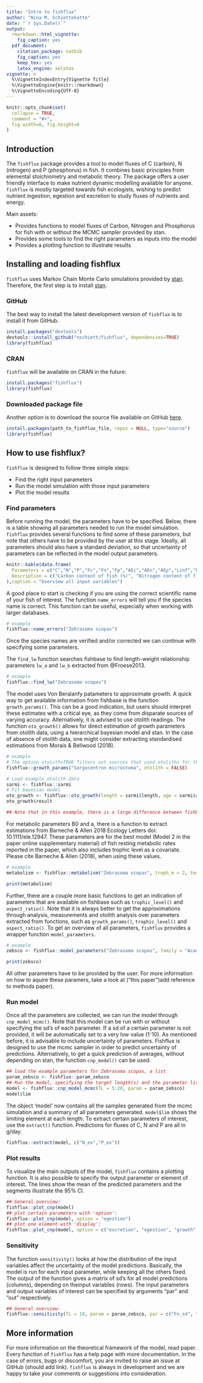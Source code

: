 ```yaml
---
title: "Intro to fishflux"
author: "Nina M. Schiettekatte"
date: "`r Sys.Date()`"
output:
  rmarkdown::html_vignette:
    fig_caption: yes
  pdf_document:
    citation_package: natbib
    fig_caption: yes
    keep_tex: yes
    latex_engine: xelatex
vignette: >
  %\VignetteIndexEntry{Vignette Title}
  %\VignetteEngine{knitr::rmarkdown}
  %\VignetteEncoding{UTF-8}
---
```


```r
knitr::opts_chunk$set(
  collapse = TRUE,
  comment = "#>",
  fig.width=8, fig.height=6
)
```
## Introduction
  
The `fishflux` package provides a tool to model fluxes of C (carbon), N (nitrogen) and P (phosphorus) in fish. It combines basic principles from elemental stoichiometry and metabolic theory. The package offers a user friendly interface to make nutrient dynamic modelling available for anyone. `fishflux` is mostly targeted towards fish ecologists, wishing to predict nutrient ingestion, egestion and excretion to study fluxes of nutrients and energy. 

Main assets:
  
* Provides functions to model fluxes of Carbon, Nitrogen and Phosphorus for fish with or without the MCMC sampler provided by stan.
* Provides some tools to find the right parameters as inputs into the model
* Provides a plotting function to illustrate results

## Installing and loading fishflux

`fishflux` uses Markov Chain Monte Carlo simulations provided by [stan](https://github.com/stan-dev/rstan/wiki/RStan-Getting-Started). Therefore, the first step is to install [stan](https://github.com/stan-dev/rstan/wiki/RStan-Getting-Started).

### GitHub

The best way to install the latest development version of `fishflux` is to install it from GitHub. 

``` r
install.packages("devtools")
devtools::install_github("nschiett/fishflux", dependencies=TRUE)
library(fishflux)
```
### CRAN

`fishflux` will be available on CRAN in the future:
  
``` r
install.packages("fishflux")
library(fishflux)
```

### Downloaded package file

Another option is to download the source file available on GitHub [here](https://github.com/nschiett/fishflux).

``` r
install.packages(path_to_fishflux_file, repos = NULL, type="source")
library(fishflux)
```

## How to use fishflux?

`fishflux` is designed to follow three simple steps:

* Find the right input parameters
* Run the model simulation with those input parameters
* Plot the model results

### Find parameters

Before running the model, the parameters have to be specified. Below, there is a table showing all parameters needed to run the model simulation. `fishflux` provides several functions to find some of these parameters, but note that others have to be provided by the user at this stage. Ideally, all parameters should also have a standard deviation, so that uncertainty of parameters can be reflected in the model output parameters.
\newline

```r
knitr::kable(data.frame(
  Parameters = c("C","N","P","Fc","Fn","Fp","AEc","AEn","AEp","Linf","k","t0","lwa","lwb","w_prop","Tn","Tp","B0","a","f","asp","troph","temp"), 
  Description = c("Carbon content of fish (%)", "Nitrogen content of fish (%)","Phosphorus content of fish (%)","C content of food (%)","N content of food (%)","P content of food (%)", "C-specific absorption efficiency", "N-specific absorption efficienct","P-specific absorption efficiency", "Von Bertalanffy growth parameter","Von Bertalanffy growth parameter","Von Bertalanffy growth parameter", "Parameter length-weight relationship","Parameter length-weight relationship","Ratio between dry weight and wet weight of fish","N-specific turnover rate","P-specific turnover rate","Normalisation constant for resting metabolic rate", "Resting metabolic rate mass-scaling exponent","Activity scope","Aspect ratio","Trophic level","Temperature (°C)")
),caption = "Overview all input variables")
```

\newline

A good place to start is checking if you are using the correct scientific name of your fish of interest. The function `name_errors` will tell you if the species name is correct. This function can be useful, especially when working with larger databases.  

\newline
```r
# example
fishflux::name_errors("Zebrazoma scopas")
```
\newline
Once the species names are verified and/or corrected we can continue with specifying some parameters. 

The `find_lw` function searches fishbase to find length-weight relationship parameters `lw_a` and `lw_b` extracted from @Froese2013. 
\newline
```r
# example
fishflux::find_lw("Zebrasoma scopas")
```
\newline
The model uses Von Beralanfy patameters to approximate growth. A quick way to get available information from fishbase is the function `growth_params()`. This can be a good indication, but users should interpret these estimates with a critical eye, as they come from disparate sources of varying accuracy. Alternatively, it is advised to use otolith readings. The function `oto_growth()` allows for direct estimation of growth parameters from otolith data, using a hierarchical bayesian model and stan. In the case of absence of otolith data, one might consider extracting standardised estimations from Morais & Bellwood (2018).
\newline
```r
# example
# The option otolith=TRUE filters out sources that used otoliths for the estimation of growth parameters
fishflux::growth_params("Sargocentron microstoma", otolith = FALSE)

# Load example otolith data
sarmi <- fishflux::sarmi
# Fit bayesian model
oto_growth <- fishflux::oto_growth(length = sarmi$length, age = sarmi$age, id = sarmi$id, linf_m = 16, k_m = 0.4, iter = 2000, warmup = 1000)
oto_growth$result

## Note that in this example, there is a large difference between fishbase estimates and otolith analysis. This illustrates how important it is to check the quality of your parameter estimates.
```
\newline

For metabolic parameters B0 and a, there is a function to extract estimations from Barneche & Allen 2018 Ecology Letters doi: 10.1111/ele.12947. These parameters are for the best model (Model 2 in the paper online supplementary material) of fish resting metabolic rates reported in the paper, which also includes trophic level as a covariate. Please cite Barneche & Allen (2018), when using these values. 
\newline
```r
# example
metabolism <- fishflux::metabolism("Zebrasoma scopas", troph_m = 2, temp = 27)
```
```r
print(metabolism)
```

\newline
Further, there are a couple more basic functions to get an indication of parameters that are available on fishbase such as `trophic_level()` and `aspect_ratio()`.
\newline
Note that it is always better to get the approximations through analysis, measurements and otolith analysis over parameters extracted from functions, such as `growth_params()`, `trophic_level()` and `aspect_ratio()`. 
\newline
To get an overview of all parameters, `fishflux` provides a wrapper function `model_parameters`.
\newline
```r
# example
zebsco <- fishflux::model_parameters("Zebrasoma scopas", family = "Acanthuridae", temp = 27)
```
```r
print(zebsco)
```
\newline
All other parameters have to be provided by the user. For more information on how to aquire these paramers, take a look at ("this paper")add reference to methods paper).


### Run model

Once all the parameters are collected, we can run the model through `cnp_model_mcmc()`. Note that this model can be run with or without specifying the sd's of each parameter. If a sd of a certain parameter is not provided, it will be automatically set to a very low value (1⁻10). As mentioned before, it is advisable to include uncertainty of parameters. Fishflux is designed to use the mcmc sampler in order to predict uncertainty of predictions. Alternatively, to get a quick prediction of averages, without depending on stan, the function `cnp_model()` can be used. 
\newline
```r
## load the example parameters for Zebrasoma scopas, a list
param_zebsco <- fishflux::param_zebsco
## Run the model, specifying the target length(s) and the parameter list
model <- fishflux::cnp_model_mcmc(TL = 5:20, param = param_zebsco)
model$lim
```
\newline
The object 'model' now contains all the samples generated from the mcmc simulation and a summary of all parameters generated. `model$lim` shows the limiting element at each length. To extract certain parameters of interest, use the `extract()` function. Predictions for fluxes of C, N and P are all in g/day.
\newline
```r
fishflux::extract(model, c("N_ex","P_ex"))
```
\newline
### Plot results 

To visualize the main outputs of the model, `fishflux` contains a plotting function. It is also possible to specify the output parameter or element of interest. The lines show the mean of the predicted parameters and the segments illustrate the 95% CI.
\newline
```r
## General overview:
fishflux::plot_cnp(model)
## plot certain parameters with 'option':
fishflux::plot_cnp(model, option = "egestion")
## plot one element with 'display':
fishflux::plot_cnp(model, option = c("excretion", "egestion", "growth"), display = "p")
```
\newline
  
### Sensitivity
  
The function `sensitivity()` looks at how the distribution of the input variables affect the uncertainty of the model predictions. 
Basically, the model is run for each input parameter, while keeping all the others fixed. The output of the function gives a matrix of sd's for all model predictions (columns), depending on theinput variables (rows). 
The input parameters and output variables of interest can be specified by arguments "par" and "out" respectively.
\newline 
```r
## General overview:
fishflux::sensitivity(TL = 10, param = param_zebsco, par = c("Fn_sd", "Fp_sd", "C_sd", "N_sd", "P_sd", "k_sd"), out = c("N_ex", "P_ex", "C_in", "C_g", "N_in", "P_in"))
```
\newline
## More information

For more information on the theoretical framework of the model, read paper.
Every function of `fishflux` has a help page with more documentation.
In the case of errors, bugs or discomfort, you are invited to raise an issue at GitHub (should add link). 
`fishflux` is always in development and we are happy to take your comments or suggestions into consideration. 

